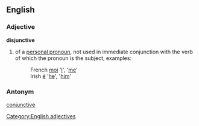 ==English==
===Adjective===
'''disjunctive'''
#of a [[personal pronoun]], not used in immediate conjunction with the verb of which the pronoun is the subject, examples:
#:French [[moi]] '[[I]]', '[[me]]'
#:Irish [[é]] '[[he]]', '[[him]]'

===Antonym===
[[conjunctive]]

[[Category:English adjectives]]